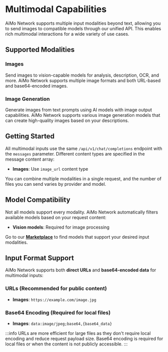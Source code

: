 # Multimodal Capabilities

AiMo Network supports multiple input modalities beyond text, allowing you to send images to compatible models through our unified API. This enables rich multimodal interactions for a wide variety of use cases.

## Supported Modalities

### Images
Send images to vision-capable models for analysis, description, OCR, and more. AiMo Network supports multiple image formats and both URL-based and base64-encoded images.

### Image Generation
Generate images from text prompts using AI models with image output capabilities. AiMo Network supports various image generation models that can create high-quality images based on your descriptions.

## Getting Started

All multimodal inputs use the same `/api/v1/chat/completions` endpoint with the `messages` parameter. Different content types are specified in the message content array:

- **Images**: Use `image_url` content type

You can combine multiple modalities in a single request, and the number of files you can send varies by provider and model.

## Model Compatibility

Not all models support every modality. AiMo Network automatically filters available models based on your request content:

- **Vision models**: Required for image processing

Go to our [**Marketplace**](https://aimo.network/marketplace) to find models that support your desired input modalities.

## Input Format Support

AiMo Network supports both **direct URLs** and **base64-encoded data** for multimodal inputs:

### URLs (Recommended for public content)
- **Images**: `https://example.com/image.jpg`

### Base64 Encoding (Required for local files)
- **Images**: `data:image/jpeg;base64,{base64_data}`

:::info
  URLs are more efficient for large files as they don't require local encoding and reduce request payload size. Base64 encoding is required for local files or when the content is not publicly accessible.
:::
